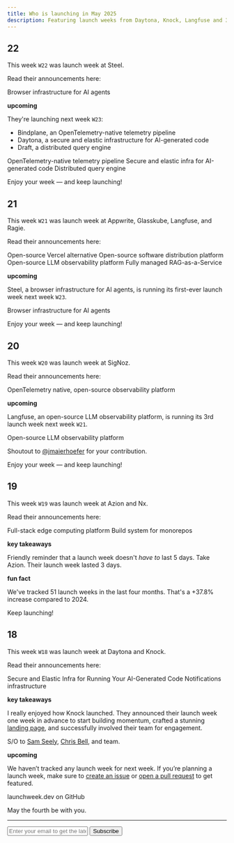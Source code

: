 ```yaml
---
title: Who is launching in May 2025
description: Featuring launch weeks from Daytona, Knock, Langfuse and 3 more developer tools.
---
```


## 22 

This week `W22` was launch week at Steel.

Read their announcements here:

<Card title="Steel.dev Launch Week" href="https://steel.dev/launch-week">
  Browser infrastructure for AI agents
</Card>

**upcoming**

They're launching next week `W23`:

- Bindplane, an OpenTelemetry-native telemetry pipeline 
- Daytona, a secure and elastic infrastructure for AI-generated code
- Draft, a distributed query engine

<Card title="Bindplane Launch Week" href="https://bindplane.com/launch-week">
  OpenTelemetry-native telemetry pipeline
</Card>
<Card title="Daytona Create Launch Week 6" href="https://create.daytona.io">
  Secure and elastic infra for AI-generated code
</Card>
<Card title="Draft Launch Week">
  Distributed query engine
</Card>

Enjoy your week — and keep launching!

## 21 

This week `W21` was launch week at Appwrite, Glasskube, Langfuse, and Ragie.

Read their announcements here:

<Card title="Appwrite init_ III" href="https://appwrite.io/init">
  Open-source Vercel alternative
</Card>
<Card title="Distr Launch Week" href="https://glasskube.dev/blog/tags/distr-launch-week/">
  Open-source software distribution platform
</Card>
<Card title="Langfuse Launch Week 3" href="https://langfuse.com/launch">
  Open-source LLM observability platform
</Card>
<Card title="Ragie Launch Week 2" href="https://www.ragie.ai/spring-launch-week">
  Fully managed RAG-as-a-Service
</Card>

**upcoming**

Steel, a browser infrastructure for AI agents, is running its first-ever launch week next week `W23`.

<Card title="Steel.dev Launch Week" href="https://steel.dev/launch-week">
  Browser infrastructure for AI agents
</Card>

Enjoy your week — and keep launching!

## 20

This week `W20` was launch week at SigNoz.

Read their announcements here:

<Card title="SigNoz Launch Week 4.0" href="https://signoz.io/blog/launch-week-4-recap/">
  OpenTelemetry native, open-source observability platform
</Card>

**upcoming**

Langfuse, an open-source LLM observability platform, is running its 3rd launch week next week `W21`.

<Card title="Langfuse Launch Week 3" href="https://langfuse.com/launch">
  Open-source LLM observability platform
</Card>

Shoutout to [@jmaierhoefer](https://x.com/jmaierhoefer) for your contribution.

Enjoy your week — and keep launching!

## 19 

This week `W19` was launch week at Azion and Nx.

Read their announcements here:

<Card title="Azion Launch Week" href="https://www.azion.com/en/launch-week/">
  Full-stack edge computing platform
</Card>
<Card title="Nx 21 Launch Week" href="https://nx.dev/blog/nx-21-release">
  Build system for monorepos
</Card>

**key takeaways**

Friendly reminder that a launch week doesn't _have to_ last 5 days. Take Azion. Their launch week lasted 3 days.

**fun fact**

We've tracked 51 launch weeks in the last four months. That's a +37.8% increase compared to 2024.

Keep launching!

## 18

This week `W18` was launch week at Daytona and Knock.

Read their announcements here:

<Card title="Daytona Create Launch Week 5" href="https://create.daytona.io/">
  Secure and Elastic Infra for Running Your AI-Generated Code
</Card>
<Card title="Knock Launch Week" href="https://knock.app/blog/launch-week-h1-2025-recap">
  Notifications infrastructure
</Card>

**key takeaways**

I really enjoyed how Knock launched. They announced their launch week one week in advance to start building momentum, crafted a stunning [landing page](https://launchweek.knock.app/), and successfully involved their team for engagement.

S/O to [Sam Seely](https://x.com/samseely), [Chris Bell](https://x.com/cjbell_), and team.

**upcoming**

We haven’t tracked any launch week for next week. If you’re planning a launch week, make sure to [create an issue](https://github.com/supabase-community/launchweek.dev/issues) or [open a pull request](https://github.com/supabase-community/launchweek.dev/pulls) to get featured.

<Card title="supabase-community/launchweek.dev" href="https://git.new/lw">
  launchweek.dev on GitHub
</Card>

May the fourth be with you.

---

<form
  action="https://buttondown.com/api/emails/embed-subscribe/launchweek.dev"
  method="post"
  target="popupwindow"
  onsubmit="window.open('https://buttondown.com/launchweek.dev', 'popupwindow')"
  class="embeddable-buttondown-form"
>
  <input
    type="email"
    name="email"
    placeholder="Enter your email to get the latest updates"
    id="bd-email"
  />
  <input type="submit" value="Subscribe" />
</form>
